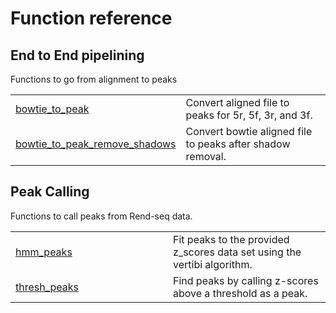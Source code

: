 # Function reference {.doc .doc-index}

## End to End pipelining

Functions to go from alignment to peaks

| | |
| --- | --- |
| [bowtie_to_peak](bowtie_to_peak.qmd#rendseq.end_to_end.bowtie_to_peak) | Convert aligned file to peaks for 5r, 5f, 3r, and 3f. |
| [bowtie_to_peak_remove_shadows](bowtie_to_peak_remove_shadows.qmd#rendseq.end_to_end.bowtie_to_peak_remove_shadows) | Convert bowtie aligned file to peaks after shadow removal. |

## Peak Calling

Functions to call peaks from Rend-seq data.

| | |
| --- | --- |
| [hmm_peaks](hmm_peaks.qmd#rendseq.make_peaks.hmm_peaks) | Fit peaks to the provided z_scores data set using the vertibi algorithm. |
| [thresh_peaks](thresh_peaks.qmd#rendseq.make_peaks.thresh_peaks) | Find peaks by calling z-scores above a threshold as a peak. |